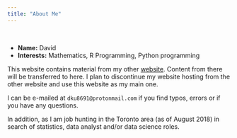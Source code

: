 ```yaml
---
title: "About Me"
---
```


&nbsp;

- __Name:__ David
- __Interests:__ Mathematics, R Programming, Python programming

This website contains material from my other [website](www.dkmathstats.com). Content from there will be transferred to here. I plan to discontinue my website hosting from the other website and use this website as my main one.

I can be e-mailed at `dku8691@protonmail.com` if you find typos, errors or if you have any questions. 

In addition, as I am job hunting in the Toronto area (as of August 2018) in search of statistics, data analyst and/or data science roles.